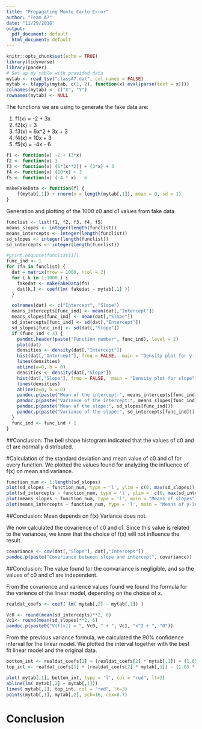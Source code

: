 ```yaml
---
title: "Propagating Monte Carlo Error"
author: "Team A7"
date: "11/29/2018"
output:
  pdf_document: default
  html_document: default
---
```


```r
knitr::opts_chunk$set(echo = TRUE)
library(tidyverse)
library(pander)
# Set up my table with provided data
mytab <- read_tsv("classA7.dat", col_names = FALSE)
mytab <- t(apply(mytab, c(1, 2), function(x) eval(parse(text = x))))
colnames(mytab) <- c("X", "Y")
rownames(mytab) <- NULL
```

The functions we are using to generate the fake data are:

1. f1(x) = -2 + 3x
2. f2(x) = 3
3. f3(x) = 6x^2 + 3x + 3
4. f4(x) = 10x + 3
5. f5(x) = -4x - 6

```r
f1 <- function(x) -2 + (3*x)
f2 <- function(x) 3
f3 <- function(x) (6*(x**2)) + (3*x) + 3
f4 <- function(x) (10*x) + 3
f5 <- function(x) (-4 * x) - 6

makeFakeData <- function(f) {
    f(mytab[,1]) + rnorm(n = length(mytab[,1]), mean = 0, sd = 1)
}
```

Generation and plotting of the 1000 c0 and c1 values from fake data

```r
funclist <- list(f1, f2, f3, f4, f5)
means_slopes <- integer(length(funclist))
means_intercepts <- integer(length(funclist))
sd_slopes <- integer(length(funclist))
sd_intercepts <- integer(length(funclist))

#print.noquote(funclist[1])
func_ind <- 1
for (fn in funclist) {
  dat = matrix(nrow = 1000, ncol = 2)
  for ( k in 1:1000 ) {
    fakedat <- makeFakeData(fn)
    dat[k,] <- coef(lm( fakedat ~ mytab[,1] ))
  }

  colnames(dat) <- c("Intercept", "Slope")
  means_intercepts[func_ind] <- mean(dat[,"Intercept"])
  means_slopes[func_ind] <- mean(dat[,"Slope"])
  sd_intercepts[func_ind] <- sd(dat[,"Intercept"])
  sd_slopes[func_ind] <- sd(dat[,"Slope"])
  if (func_ind < 3) {
    pandoc.header(paste("Function number", func_ind), level = 2)
    plot(dat)
    densities <- density(dat[,"Intercept"])
    hist(dat[,"Intercept"], freq = FALSE,  main = "Density plot for y-intercept", xlim = c(min(fakedat), max(fakedat)))
    lines(densities)
    abline(a=0, b = 0)
    densities <- density(dat[,"Slope"])
    hist(dat[,"Slope"], freq = FALSE,  main = "Density plot for slope")
    lines(densities)
    abline(a=0, b = 0)
    pandoc.p(paste("Mean of the intercept:", means_intercepts[func_ind]))
    pandoc.p(paste("Variance of the intercept:", means_slopes[func_ind]))
    pandoc.p(paste("Mean of the slope:", sd_slopes[func_ind]))
    pandoc.p(paste("Variance of the slope:", sd_intercepts[func_ind]))
  }
  func_ind <- func_ind + 1
}

```

##Conclusion: 
The bell shape histogram indicated that the values of c0 and c1 are normally distributed.

\pagebreak

#Calculation of the standard deviation and mean value of c0 and c1 for every function.
We plotted the values found for analyzing the influence of f(x) on mean and variance.

``` r
function_num <- 1:length(sd_slopes)
plot(sd_slopes ~ function_num, type = 'l', ylim = c(0, max(sd_slopes)), main = "Standard deviation of slopes")
plot(sd_intercepts ~ function_num, type = 'l', ylim =  c(0, max(sd_intercepts)), main = "Standard deviation of y-intercepts")
plot(means_slopes ~ function_num, type = 'l', main = "Means of slopes")
plot(means_intercepts ~ function_num, type = 'l', main = "Means of y-intercepts")
```

##Conclusion:
Mean depends on f(x)
Variance does not.

\pagebreak

We now calculated the covarience of c0 and c1. Since this value is related to the variances, we know that the choice of f(x) will not influence the result.

``` r
covariance <- cov(dat[,"Slope"], dat[,"Intercept"])
pandoc.p(paste("Covariance between slope and intercept", covariance))
```

##Conclusion:
The value found for the convariance is negligible, and so the values of c0 and c1 are independent.

From the covarience and varience values found we found the formula for the varience of the linear model, depending on the choice of x.

``` r
realdat_coefs <- coef( lm( mytab[,2] ~ mytab[,1]) )

Vc0 <- round(mean(sd_intercepts)**2, 6)
Vc1<- round(mean(sd_slopes)**2, 6)
pandoc.p(paste0("V(f(x)) = ", Vc0, " + ", Vc1, "x^2 + ", "0"))
``` 

From the previous variance formula, we calculated the 90% confidence interval for the linear model.
We plotted the interval together with the best fit linear model and the original data.

``` r
bottom_int <- realdat_coefs[1] + (realdat_coefs[2] * mytab[,1]) + (1.65 * sqrt(Vc0 + Vc1 * (mytab[,1]**2) ))
top_int <- realdat_coefs[1] + (realdat_coefs[2] * mytab[,1]) - (1.65 * sqrt(Vc0 + Vc1 * (mytab[,1]**2) ))

plot( mytab[,1], bottom_int, type = 'l', col = "red", lt=3)
abline(lm( mytab[,2] ~ mytab[,1]))
lines( mytab[,1], top_int, col = "red", lt=3)
points(mytab[,1], mytab[,2], pch=16, cex=0.7)
```

# Conclusion
